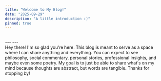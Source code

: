 ```yaml
---
title: "Welcome to My Blog!"
date: "2025-09-29"
description: "A little introduction :)"
pinned: true
---
```

<br />
---
---
<br />
Hey there! I'm so glad you're here. This blog is meant to serve as a space where I can share anything and everything. You can expect to see philosophy, social commentary, personal stories, professional insights, and maybe even some poetry. My goal is to just be able to share what's on my mind because thoughts are abstract, but words are tangible. Thanks for stopping by!